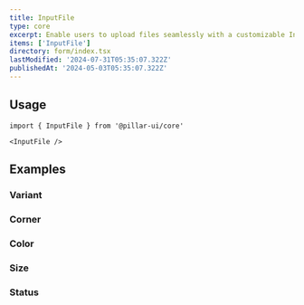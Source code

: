 ```yaml
---
title: InputFile
type: core
excerpt: Enable users to upload files seamlessly with a customizable InputFile component for React. Streamline file selection and validation for enhanced user experience.
items: ['InputFile']
directory: form/index.tsx
lastModified: '2024-07-31T05:35:07.322Z'
publishedAt: '2024-05-03T05:35:07.322Z'
---
```


## Usage

```tsx
import { InputFile } from '@pillar-ui/core'
```

```tsx
<InputFile />
```

## Examples

### Variant

<Prop defaultValue="outline" type="'bordered' | 'filled' | 'outline'" />

<Playground direction="column" name="inputFileVariant" root="form/inputFile" />

### Corner

<Prop defaultValue="0" type="'0' | '1' | '2' | '3' | '4' | '5' | 'full'" />

<Playground direction="column" name="inputFileCorner" root="form/inputFile" />

### Color

<Prop defaultValue="p" type="'i' | 'd' | 'su' | 'se' | 'w' | 'p' | 'b' | 'o'" />

<Playground direction="column" name="inputFileColor" root="form/inputFile" />

### Size

<Prop defaultValue="4" type="'1' | '2' | '3' | '4' | '5' | '6' | '7' | '8' | '9'" />

<Playground direction="column" name="inputFileSize" root="form/inputFile" />

### Status

<Playground direction="column" name="inputFileStatus" root="form/inputFile" />
